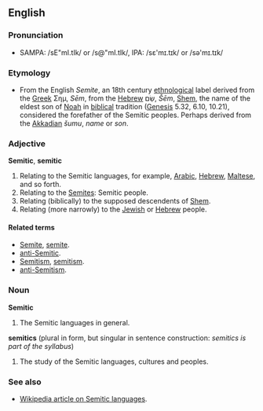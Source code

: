 ==English==

===Pronunciation===
* SAMPA: /sE"mI.tIk/ or /s@"mI.tIk/, IPA: /s&#603;'m&#618;.t&#618;k/ or /s&#601;'m&#618;.t&#618;k/

===Etymology===
* From the English ''Semite'', an 18th century [[ethnological]] label derived from the [[Greek]] &Sigma;&eta;&mu;, ''S&#275;m'', from the [[Hebrew]] &#1513;&#1474;&#1461;&#1501;, ''&#352;&#275;m'', [[Shem]], the name of the eldest son of [[Noah]] in [[biblical]] tradition ([[Genesis]] 5.32, 6.10, 10.21), considered the forefather of the Semitic peoples. Perhaps derived from the [[Akkadian]] ''&#353;umu'', ''name'' or ''son''.

===Adjective===
'''Semitic''', '''semitic'''<!-- seems to be written with or without caps with the same meaning... -->

# Relating to the Semitic languages, for example, [[Arabic]], [[Hebrew]], [[Maltese]], and so forth.
# Relating to the [[Semite]]s: Semitic people.
# Relating (biblically) to the supposed descendents of [[Shem]].
# Relating (more narrowly) to the [[Jewish]] or [[Hebrew]] people.

====Related terms====
* [[Semite]], [[semite]].<!-- not sure if it must be always cap'd or not -->
* [[anti-Semitic]].<!-- not an antonym to Semitic -->
* [[Semitism]], [[semitism]].
* [[anti-Semitism]].

===Noun===
'''Semitic'''

# The Semitic languages in general.

'''semitics''' (plural in form, but singular in sentence construction: ''semitics is part of the syllabus'')

# The study of the Semitic languages, cultures and peoples.

===See also===
* [[w:Semitic languages|Wikipedia article on Semitic languages]].